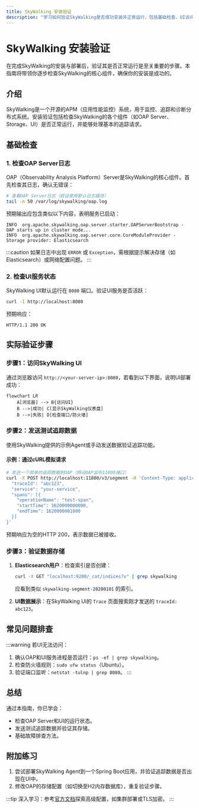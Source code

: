 ```yaml
---
title: SkyWalking 安装验证
description: "学习如何验证SkyWalking是否成功安装并正常运行，包括基础检查、UI访问验证和简单追踪测试。"
---
```


# SkyWalking 安装验证

在完成SkyWalking的安装与部署后，验证其是否正常运行是至关重要的步骤。本指南将带领你逐步检查SkyWalking的核心组件，确保你的安装是成功的。

## 介绍

SkyWalking是一个开源的APM（应用性能监控）系统，用于监控、追踪和诊断分布式系统。安装验证包括检查SkyWalking的各个组件（如OAP Server、Storage、UI）是否正常运行，并能够处理基本的追踪请求。

## 基础检查

### 1. 检查OAP Server日志

OAP（Observability Analysis Platform）Server是SkyWalking的核心组件。首先检查其日志，确认无错误：

```bash
# 查看OAP Server日志（假设使用默认日志路径）
tail -n 50 /var/log/skywalking/oap.log
```

预期输出应包含类似以下内容，表明服务已启动：

```
INFO  org.apache.skywalking.oap.server.starter.OAPServerBootstrap - OAP starts up in cluster mode...
INFO  org.apache.skywalking.oap.server.core.CoreModuleProvider - Storage provider: Elasticsearch
```

:::caution
如果日志中出现 `ERROR` 或 `Exception`，需根据提示解决存储（如Elasticsearch）或网络配置问题。
:::

### 2. 检查UI服务状态

SkyWalking UI默认运行在 `8080` 端口。验证UI服务是否活跃：

```bash
curl -I http://localhost:8080
```

预期响应：

```
HTTP/1.1 200 OK
```

## 实际验证步骤

### 步骤1：访问SkyWalking UI

通过浏览器访问 `http://<your-server-ip>:8080`，若看到以下界面，说明UI部署成功：

```mermaid
flowchart LR
    A[浏览器] --> B{访问UI}
    B -->|成功| C[显示SkyWalking仪表盘]
    B -->|失败| D[检查端口/防火墙]
```

### 步骤2：发送测试追踪数据

使用SkyWalking提供的示例Agent或手动发送数据验证追踪功能。

#### 示例：通过cURL模拟请求

```bash
# 发送一个简单的追踪数据到OAP（假设OAP监听11800端口）
curl -X POST http://localhost:11800/v3/segment -H 'Content-Type: application/json' -d '{
  "traceId": "abc123",
  "service": "your-service",
  "spans": [{
    "operationName": "test-span",
    "startTime": 1620000000000,
    "endTime": 1620000001000
  }]
}'
```

预期响应为空的HTTP 200，表示数据已被接收。

### 步骤3：验证数据存储

1. **Elasticsearch用户**：检查索引是否创建：
   ```bash
   curl -X GET "localhost:9200/_cat/indices?v" | grep skywalking
   ```
   应看到类似 `skywalking-segment-20200101` 的索引。

2. **UI数据展示**：在SkyWalking UI的 `Trace` 页面搜索刚才发送的 `traceId: abc123`。

## 常见问题排查

:::warning
若UI无法访问：
1. 确认OAP和UI服务进程是否运行：`ps -ef | grep skywalking`。
2. 检查防火墙规则：`sudo ufw status`（Ubuntu）。
3. 验证端口监听：`netstat -tulnp | grep 8080`。
:::

## 总结

通过本指南，你已学会：
- 检查OAP Server和UI的运行状态。
- 发送测试追踪数据并验证其存储。
- 基础故障排查方法。

## 附加练习

1. 尝试部署SkyWalking Agent到一个Spring Boot应用，并验证追踪数据是否出现在UI中。
2. 修改OAP的存储配置（如切换至H2内存数据库），重复验证步骤。

:::tip
深入学习：参考[官方文档](https://skywalking.apache.org/docs/)探索高级配置，如集群部署或TLS加密。
:::